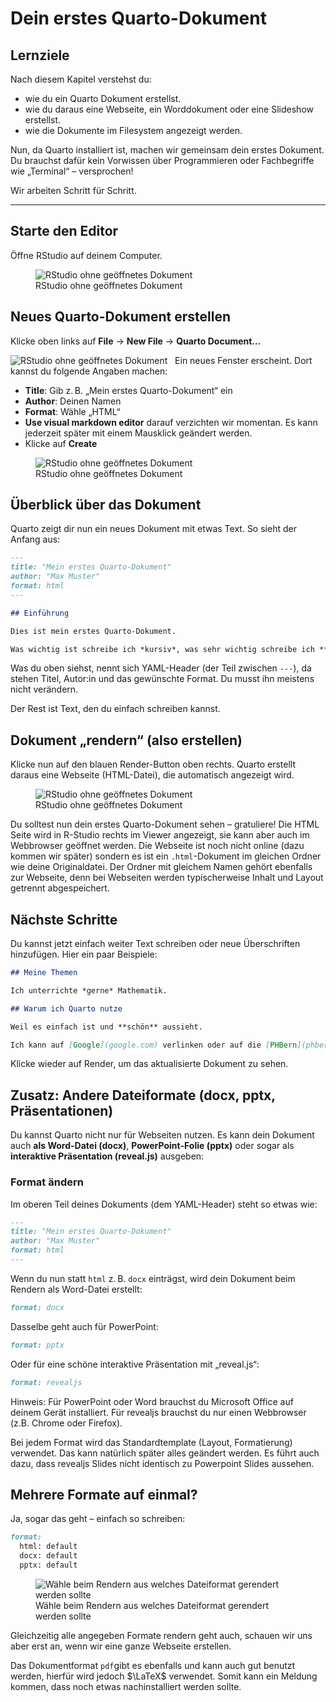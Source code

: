 # Dein erstes Quarto-Dokument

:::{.callout-note}
## Lernziele

Nach diesem Kapitel verstehst du:

- wie du ein Quarto Dokument erstellst.
- wie du daraus eine Webseite, ein Worddokument oder eine Slideshow erstellst.
- wie die Dokumente im Filesystem angezeigt werden.

:::

Nun, da Quarto installiert ist, machen wir gemeinsam dein erstes Dokument. Du brauchst dafür kein Vorwissen über Programmieren oder Fachbegriffe wie „Terminal“ – versprochen!

Wir arbeiten Schritt für Schritt.

---

## Starte den Editor

Öffne RStudio auf deinem Computer.

![RStudio ohne geöffnetes Dokument](screenshots/rstudio_start.png){#fig-gui}

## Neues Quarto-Dokument erstellen

Klicke oben links auf **File** → **New File** → **Quarto Document...**

![RStudio ohne geöffnetes Dokument](screenshots/rstudio_newdocument.png){#fig-gui}
 
Ein neues Fenster erscheint. Dort kannst du folgende Angaben machen:

- **Title**: Gib z. B. „Mein erstes Quarto-Dokument“ ein  
- **Author**: Deinen Namen  
- **Format**: Wähle „HTML“  
- **Use visual markdown editor** darauf verzichten wir momentan. Es kann jederzeit später mit einem Mausklick geändert werden. 
- Klicke auf **Create**

![RStudio ohne geöffnetes Dokument](screenshots/rstudio_erstesDokument.png){#fig-gui}


## Überblick über das Dokument

Quarto zeigt dir nun ein neues Dokument mit etwas Text. So sieht der Anfang aus:

```markdown
---
title: "Mein erstes Quarto-Dokument"
author: "Max Muster"
format: html
---

## Einführung

Dies ist mein erstes Quarto-Dokument.

Was wichtig ist schreibe ich *kursiv*, was sehr wichtig schreibe ich **fett**.

```

Was du oben siehst, nennt sich YAML-Header (der Teil zwischen `---`), da stehen Titel, Autor:in und das gewünschte Format. Du musst ihn meistens nicht verändern.

Der Rest ist Text, den du einfach schreiben kannst.

## Dokument „rendern“ (also erstellen)

Klicke nun auf den blauen Render-Button oben rechts. Quarto erstellt daraus eine Webseite (HTML-Datei), die automatisch angezeigt wird.

![RStudio ohne geöffnetes Dokument](screenshots/rstudio_rendereddocument.png){#fig-gui}

Du solltest nun dein erstes Quarto-Dokument sehen – gratuliere! Die HTML Seite wird in R-Studio rechts im Viewer angezeigt, sie kann aber auch im Webbrowser geöffnet werden. Die Webseite ist noch nicht online (dazu kommen wir später) sondern es ist ein `.html`-Dokument im gleichen Ordner wie deine Originaldatei. Der Ordner mit gleichem Namen gehört ebenfalls zur Webseite, denn bei Webseiten werden typischerweise Inhalt und Layout getrennt abgespeichert.



## Nächste Schritte

Du kannst jetzt einfach weiter Text schreiben oder neue Überschriften hinzufügen. Hier ein paar Beispiele:

```markdown
## Meine Themen

Ich unterrichte *gerne* Mathematik.

## Warum ich Quarto nutze

Weil es einfach ist und **schön** aussieht.

Ich kann auf [Google](google.com) verlinken oder auf die [PHBern](phbern.ch).

```

Klicke wieder auf Render, um das aktualisierte Dokument zu sehen.



## Zusatz: Andere Dateiformate (docx, pptx, Präsentationen)

Du kannst Quarto nicht nur für Webseiten nutzen. Es kann dein Dokument auch **als Word-Datei (docx)**, **PowerPoint-Folie (pptx)** oder sogar als **interaktive Präsentation (reveal.js)** ausgeben:

### Format ändern

Im oberen Teil deines Dokuments (dem YAML-Header) steht so etwas wie:

```markdown
---
title: "Mein erstes Quarto-Dokument"
author: "Max Muster"
format: html
---
```

Wenn du nun statt `html` z. B. `docx` einträgst, wird dein Dokument beim Rendern als Word-Datei erstellt:

```markdown
format: docx
```

Dasselbe geht auch für PowerPoint:

```markdown
format: pptx
```

Oder für eine schöne interaktive Präsentation mit „reveal.js“:

```markdown
format: revealjs
```

Hinweis: Für PowerPoint oder Word brauchst du Microsoft Office auf deinem Gerät installiert.
Für revealjs brauchst du nur einen Webbrowser (z.B. Chrome oder Firefox).

::: {.callout-caution}
Bei jedem Format wird das Standardtemplate (Layout, Formatierung) verwendet. Das kann natürlich später alles geändert werden. Es führt auch dazu, dass revealjs Slides nicht identisch zu Powerpoint Slides aussehen.
:::

## Mehrere Formate auf einmal?

Ja, sogar das geht – einfach so schreiben:

```markdown
format:
  html: default
  docx: default
  pptx: default
```

![Wähle beim Rendern aus welches Dateiformat gerendert werden sollte](screenshots/rstudio_render_different.png){#fig-gui}


Gleichzeitig alle angegeben Formate rendern geht auch, schauen wir uns aber erst an, wenn wir eine ganze Webseite erstellen. 

::: {.callout-caution}
Das Dokumentformat `pdf`gibt es ebenfalls und kann auch gut benutzt werden, hierfür wird jedoch $\LaTeX$ verwendet. Somit kann ein Meldung kommen, dass noch etwas nachinstalliert werden sollte. 
:::